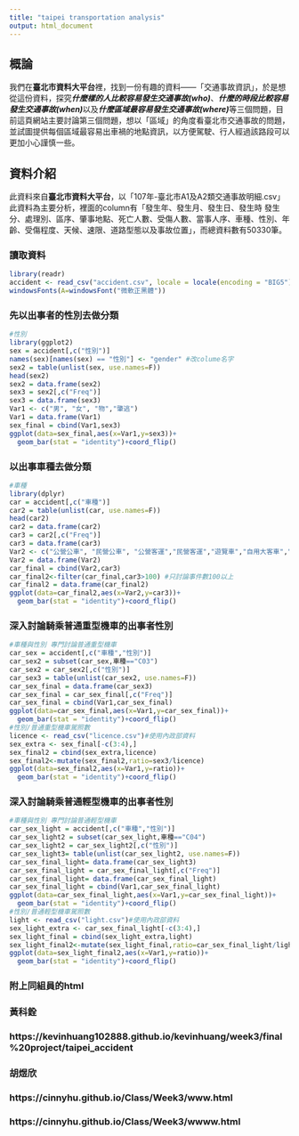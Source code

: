 ```yaml
---
title: "taipei transportation analysis"
output: html_document
---
```

## 概論

我們在**臺北市資料大平台**裡，找到一份有趣的資料——「交通事故資訊」，於是想從這份資料，探究***什麼樣的人比較容易發生交通事故(who)***、***什麼的時段比較容易發生交通事故(when)***以及***什麼區域最容易發生交通事故(where)***等三個問題，目前這頁網站主要討論第三個問題，想以「區域」的角度看臺北市交通事故的問題，並試圖提供每個區域最容易出車禍的地點資訊，以方便駕駛、行人經過該路段可以更加小心謹慎一些。

## 資料介紹

此資料來自**臺北市資料大平台**，以「107年-臺北市A1及A2類交通事故明細.csv」此資料為主要分析，裡面的column有「發生年、發生月、發生日、發生時 發生分、處理別、區序、肇事地點、死亡人數、受傷人數、當事人序、車種、性別、年齡、受傷程度、天候、速限、道路型態以及事故位置」，而總資料數有50330筆。

### 讀取資料
```r
library(readr)
accident <- read_csv("accident.csv", locale = locale(encoding = "BIG5"))
windowsFonts(A=windowsFont("微軟正黑體"))
```

### 先以出事者的性別去做分類
```r
#性別
library(ggplot2)                           
sex = accident[,c("性別")]
names(sex)[names(sex) == "性別"] <- "gender" #改colume名字
sex2 = table(unlist(sex, use.names=F))
head(sex2)
sex2 = data.frame(sex2)
sex3 = sex2[,c("Freq")]
sex3 = data.frame(sex3)
Var1 <- c("男", "女", "物","肇逃")
Var1 = data.frame(Var1)
sex_final = cbind(Var1,sex3)
ggplot(data=sex_final,aes(x=Var1,y=sex3))+
  geom_bar(stat = "identity")+coord_flip()
```
### 以出事車種去做分類
```r
#車種
library(dplyr)
car = accident[,c("車種")]
car2 = table(unlist(car, use.names=F))
head(car2)
car2 = data.frame(car2)
car3 = car2[,c("Freq")]
car3 = data.frame(car3)
Var2 <- c("公營公車", "民營公車", "公營客運","民營客運","遊覽車","自用大客車","營業用大貨車","自用大貨車","營業用全聯結車","營業用半聯結車","自用半聯結車","營業用曳引車","自用曳引車","計程車","租賃車","自用小客車","營業用小貨車","自用小貨車","大型重型機車1(550C.C.以上)","大型重型機車2(250-550C.C.)","普通重型機車","普通輕型機車","小型輕型機車","小型車","救護車","消防車","警備車","工程車","其他特種車","腳踏自行車","電動輔助自行車","電動自行車","人力車","其他慢車","拼裝車","農耕用車(或機械)","動力機械","拖車(架)","其他車","行人","乘客","其他人")
Var2 = data.frame(Var2)
car_final = cbind(Var2,car3)
car_final2<-filter(car_final,car3>100) #只討論事件數100以上
car_final2 = data.frame(car_final2)
ggplot(data=car_final2,aes(x=Var2,y=car3))+
  geom_bar(stat = "identity")+coord_flip()
```
###  深入討論騎乘普通重型機車的出事者性別
```r
#車種與性別 專門討論普通重型機車
car_sex = accident[,c("車種","性別")]
car_sex2 = subset(car_sex,車種=="C03")
car_sex2 = car_sex2[,c("性別")]
car_sex3 = table(unlist(car_sex2, use.names=F))
car_sex_final = data.frame(car_sex3)
car_sex_final = car_sex_final[,c("Freq")]
car_sex_final = cbind(Var1,car_sex_final)
ggplot(data=car_sex_final,aes(x=Var1,y=car_sex_final))+
  geom_bar(stat = "identity")+coord_flip()
#性別/普通重型機車駕照數
licence <- read_csv("licence.csv")#使用內政部資料
sex_extra <- sex_final[-c(3:4),]
sex_final2 = cbind(sex_extra,licence)
sex_final2<-mutate(sex_final2,ratio=sex3/licence)
ggplot(data=sex_final2,aes(x=Var1,y=ratio))+
  geom_bar(stat = "identity")+coord_flip()
```
### 深入討論騎乘普通輕型機車的出事者性別
```r
#車種與性別 專門討論普通輕型機車
car_sex_light = accident[,c("車種","性別")]
car_sex_light2 = subset(car_sex_light,車種=="C04")
car_sex_light2 = car_sex_light2[,c("性別")]
car_sex_light3= table(unlist(car_sex_light2, use.names=F))
car_sex_final_light= data.frame(car_sex_light3)
car_sex_final_light = car_sex_final_light[,c("Freq")]
car_sex_final_light= data.frame(car_sex_final_light)
car_sex_final_light = cbind(Var1,car_sex_final_light)
ggplot(data=car_sex_final_light,aes(x=Var1,y=car_sex_final_light))+
  geom_bar(stat = "identity")+coord_flip()
#性別/普通輕型機車駕照數
light <- read_csv("light.csv")#使用內政部資料
sex_light_extra <- car_sex_final_light[-c(3:4),]
sex_light_final = cbind(sex_light_extra,light)
sex_light_final2<-mutate(sex_light_final,ratio=car_sex_final_light/light_licence)
ggplot(data=sex_light_final2,aes(x=Var1,y=ratio))+
  geom_bar(stat = "identity")+coord_flip()
```
### 附上同組員的html  
### 黃科銓    
### https://kevinhuang102888.github.io/kevinhuang/week3/final%20project/taipei_accident       
### 胡煜欣    
### https://cinnyhu.github.io/Class/Week3/www.html   
### https://cinnyhu.github.io/Class/Week3/wwww.html   
